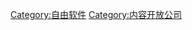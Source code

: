 {{Catnav|頁面分類|人类社会|生活|文化|自由软件}}
{{Catnav|頁面分類|人类社会|文化|自由软件}}

[[Category:自由软件|Category:自由软件]]
[[Category:内容开放公司|Category:内容开放公司]]